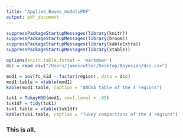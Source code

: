```yaml
---
title: "Applied_Bayes_modelsPDF"
output: pdf_document
---
```




```r
suppressPackageStartupMessages(library(knitr))
suppressPackageStartupMessages(library(broom))
suppressPackageStartupMessages(library(kableExtra))
suppressPackageStartupMessages(library(xtable))
```


```r
options(knitr.table.format = 'markdown')
dcc = read.csv("/Users/jamescutler/Desktop/Bayesian/dcc.csv")

mod1 = aov(fc_kid ~ factor(region), data = dcc)
mod1.table = xtable(mod1)
kable(mod1.table, caption = "ANOVA table of the 4 regions")

tuk1 = TukeyHSD(mod1, conf.level = .95)
tuk1df = tidy(tuk1)
tuk1.table = xtable(tuk1df)
kable(tuk1.table, caption = "Tukey comparisons of the 4 regions")

```

### This is all.


















